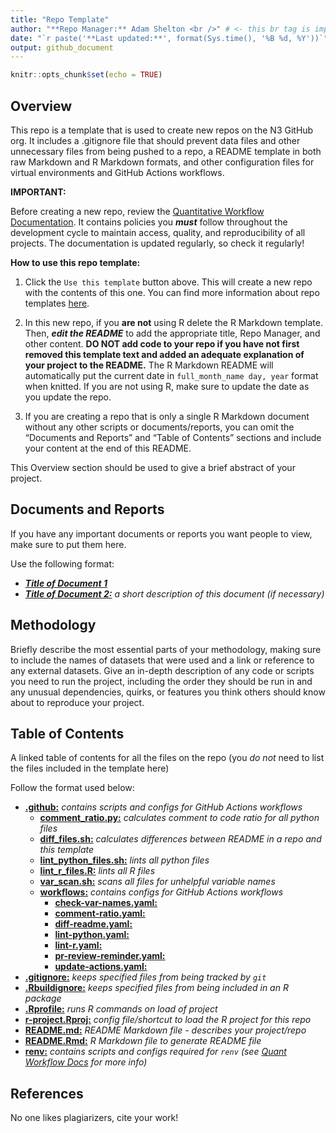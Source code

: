 ```yaml
---
title: "Repo Template"
author: "**Repo Manager:** Adam Shelton <br />" # <- this br tag is important formatting, do not delete!
date: "`r paste('**Last updated:**', format(Sys.time(), '%B %d, %Y'))`"
output: github_document
---
```


```r
knitr::opts_chunk$set(echo = TRUE)
```

## Overview
This repo is a template that is used to create new repos on the N3 GitHub org. It includes a .gitignore file that should prevent data files and other unnecessary files from being pushed to a repo, a README template in both raw Markdown and R Markdown formats, and other configuration files for virtual environments and GitHub Actions workflows. 

**IMPORTANT:**

Before creating a new repo, review the [Quantitative Workflow Documentation](https://github.com/n3-initiative/Quantitative-Data-Documentation/wiki/Quantitative-Data-Analysis-Workflow). It contains policies you ***must*** follow throughout the development cycle to maintain access, quality, and reproducibility of all projects. The documentation is updated regularly, so check it regularly!

**How to use this repo template:**

1. Click the `Use this template` button above. This will create a new repo with the contents of this one. You can find more information about repo templates [here](https://docs.github.com/en/github/creating-cloning-and-archiving-repositories/creating-a-repository-from-a-template).

1. In this new repo, if you **are not** using R delete the R Markdown template. Then, ***edit the README*** to add the appropriate title, Repo Manager, and other content. **DO NOT add code to your repo if you have not first removed this template text and added an adequate explanation of your project to the README.** The R Markdown README will automatically put the current date in `full_month_name day, year` format when knitted. If you are not using R, make sure to update the date as you update the repo.

1. If you are creating a repo that is only a single R Markdown document without any other scripts or documents/reports, you can omit the "Documents and Reports" and "Table of Contents" sections and include your content at the end of this README.

This Overview section should be used to give a brief abstract of your project.

## Documents and Reports

If you have any important documents or reports you want people to view, make sure to put them here.

Use the following format:

- ***[Title of Document 1](path/to/document.pdf)***
- ***[Title of Document 2:](path/to/document.pdf)*** *a short description of this document (if necessary)*

## Methodology

Briefly describe the most essential parts of your methodology, making sure to include the names of datasets that were used and a link or reference to any external datasets. Give an in-depth description of any code or scripts you need to run the project, including the order they should be run in and any unusual dependencies, quirks, or features you think others should know about to reproduce your project.

## Table of Contents
A linked table of contents for all the files on the repo (you *do not* need to list the files included in the template here)

Follow the format used below:

- **[.github:](.github/)** *contains scripts and configs for GitHub Actions workflows*
  - **[comment_ratio.py:](.github/comment_ratio.py)** *calculates comment to code ratio for all python files*
  - **[diff_files.sh:](.github/diff_files.sh)** *calculates differences between README in a repo and this template*
  - **[lint_python_files.sh:](.github/lint_python_files.sh)** *lints all python files*
  - **[lint_r_files.R:](.github/lint_r_files.R)** *lints all R files*
  - **[var_scan.sh:](.github/var_scan.sh)** *scans all files for unhelpful variable names*
  - **[workflows:](.github/workflows)** *contains configs for GitHub Actions workflows*
    - **[check-var-names.yaml:](.github/workflows/check-var-names.yaml)**
    - **[comment-ratio.yaml:](.github/workflows/comment-ratio.yaml)**
    - **[diff-readme.yaml:](.github/workflows/diff-readme.yaml)**
    - **[lint-python.yaml:](.github/workflows/lint-python.yaml)**
    - **[lint-r.yaml:](.github/workflows/lint-r.yaml)**
    - **[pr-review-reminder.yaml:](.github/workflows/pr-review-reminder.yaml)**
    - **[update-actions.yaml:](.github/workflows/update-actions.yaml)**
- **[.gitignore:](.gitignore)** *keeps specified files from being tracked by `git`*
- **[.Rbuildignore:](.Rbuildignore)** *keeps specified files from being included in an R package*
- **[.Rprofile:](.Rprofile)** *runs R commands on load of project*
- **[r-project.Rproj:](r-project.Rproj)** *config file/shortcut to load the R project for this repo*
- **[README.md:](README.md)** *README Markdown file - describes your project/repo*
- **[README.Rmd:](README.Rmd)** *R Markdown file to generate README file*
- **[renv:](renv/)** *contains scripts and configs required for `renv` (see [Quant Workflow Docs](https://github.com/n3-initiative/Quantitative-Data-Documentation/wiki/Quantitative-Data-Analysis-Workflow) for more info)*

## References

No one likes plagiarizers, cite your work!
